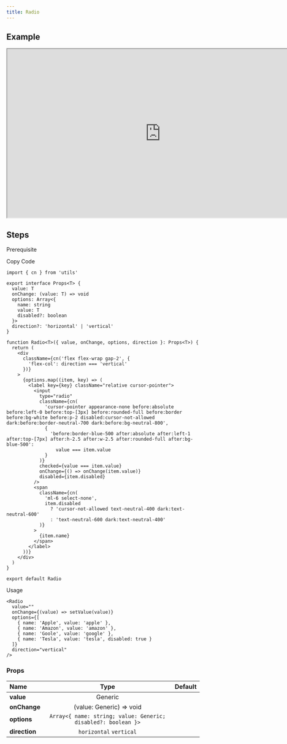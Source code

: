 ```yaml
---
title: Radio
---
```


## Example

<iframe
  src="https://workshop.kidow.me/?path=/docs/components-radio-v1--docs"
  width="800"
  height="440"
></iframe>

## Steps

<Steps>

<Step>Prerequisite</Step>

<Blocks>
  <ModalBlock icon="utils" name="cn" slug="/utils/cn" />
</Blocks>

<Step>Copy Code</Step>

```tsx title="components/Radio/index.tsx"
import { cn } from 'utils'

export interface Props<T> {
  value: T
  onChange: (value: T) => void
  options: Array<{
    name: string
    value: T
    disabled?: boolean
  }>
  direction?: 'horizontal' | 'vertical'
}

function Radio<T>({ value, onChange, options, direction }: Props<T>) {
  return (
    <div
      className={cn('flex flex-wrap gap-2', {
        'flex-col': direction === 'vertical'
      })}
    >
      {options.map((item, key) => (
        <label key={key} className="relative cursor-pointer">
          <input
            type="radio"
            className={cn(
              'cursor-pointer appearance-none before:absolute before:left-0 before:top-[3px] before:rounded-full before:border before:bg-white before:p-2 disabled:cursor-not-allowed dark:before:border-neutral-700 dark:before:bg-neutral-800',
              {
                'before:border-blue-500 after:absolute after:left-1 after:top-[7px] after:h-2.5 after:w-2.5 after:rounded-full after:bg-blue-500':
                  value === item.value
              }
            )}
            checked={value === item.value}
            onChange={() => onChange(item.value)}
            disabled={item.disabled}
          />
          <span
            className={cn(
              'ml-6 select-none',
              item.disabled
                ? 'cursor-not-allowed text-neutral-400 dark:text-neutral-600'
                : 'text-neutral-600 dark:text-neutral-400'
            )}
          >
            {item.name}
          </span>
        </label>
      ))}
    </div>
  )
}

export default Radio
```

<Step>Usage</Step>

```tsx
<Radio
  value=""
  onChange={(value) => setValue(value)}
  options={[
    { name: 'Apple', value: 'apple' },
    { name: 'Amazon', value: 'amazon' },
    { name: 'Goole', value: 'google' },
    { name: 'Tesla', value: 'tesla', disabled: true }
  ]}
  direction="vertical"
/>
```

</Steps>

### Props

| Name                     |                             Type                              | Default |
| :----------------------- | :-----------------------------------------------------------: | :-----: |
| **value**<Required />    |                            Generic                            |         |
| **onChange**<Required /> |                   (value: Generic) => void                    |         |
| **options**<Required />  | `Array<{ name: string; value: Generic; disabled?: boolean }>` |         |
| **direction**            |                    `horizontal` `vertical`                    |         |
